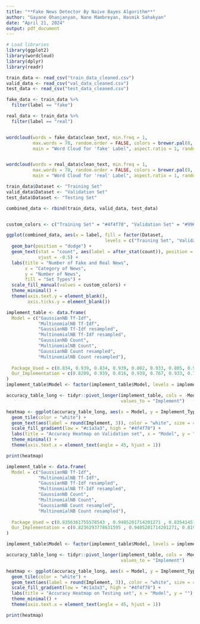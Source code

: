 ```yaml
---
title: "**Fake News Detector By Naive Bayes Algorithm**"
author: "Gayane Ohanjanyan, Nane Mambreyan, Hasmik Sahakyan"
date: "April 21, 2024"
output: pdf_document
---
```



```r
# Load libraries
library(ggplot2)
library(wordcloud)
library(dplyr)
library(readr)
```

```r

train_data <- read_csv("train_data_cleaned.csv")
valid_data <- read_csv("val_data_cleaned.csv")
test_data <- read_csv("test_data_cleaned.csv")

```


```r
fake_data <- train_data %>%
  filter(label == "fake")

real_data <- train_data %>%
  filter(label == "real")


wordcloud(words = fake_data$clean_text, min.freq = 1,
          max.words = 70, random.order = FALSE, colors = brewer.pal(8, "Dark2"),
          main = "Word Cloud for 'fake' Label", aspect.ratio = 1, random.color = TRUE)  


wordcloud(words = real_data$clean_text, min.freq = 1,
          max.words = 70, random.order = FALSE, colors = brewer.pal(8, "Dark2"),
          main = "Word Cloud for 'real' Label", aspect.ratio = 1, random.color = TRUE)
```


```r
train_data$Dataset <- "Training Set"
valid_data$Dataset <- "Validation Set"
test_data$Dataset <- "Testing Set"

combined_data <- rbind(train_data, valid_data, test_data)


custom_colors <- c("Training Set" = "#4f4f78", "Validation Set" = "#996666", "Testing Set" = "#c1a3a3")

ggplot(combined_data, aes(x = label, fill = factor(Dataset, 
                                     levels = c("Training Set", "Validation Set", "Testing Set")))) +
  geom_bar(position = "dodge") +
  geom_text(stat = "count", aes(label = after_stat(count)), position = position_dodge(width = 0.9), 
            vjust = -0.5) +
  labs(title = "Number of Fake and Real News",
       x = "Category of News",
       y = "Number of News", 
       fill = "Set Types") +
  scale_fill_manual(values = custom_colors) +
  theme_minimal() +
  theme(axis.text.y = element_blank(),
        axis.ticks.y = element_blank())
```


```r
implement_table <- data.frame(
  Model = c("GaussianNB Tf-Idf", 
            "MultinomialNB Tf-Idf",
            "GaussianNB Tf-Idf resampled", 
            "MultinomialNB Tf-Idf resampled", 
            "GaussianNB Count", 
            "MultinomialNB Count", 
            "GaussianNB Count resampled", 
            "MultinomialNB Count resampled"),
  
  Package_Used = c(0.834, 0.939, 0.834, 0.939, 0.802, 0.933, 0.805, 0.934),
  Our_Implementation = c(0.8209, 0.939, 0.816, 0.939, 0.767, 0.933, 0.756, 0.934)
)
implement_table$Model <- factor(implement_table$Model, levels = implement_table$Model)

accuracy_table_long <- tidyr::pivot_longer(implement_table, cols = -Model, names_to = "Implement_Type", 
                                           values_to = "Implement")

heatmap <- ggplot(accuracy_table_long, aes(x = Model, y = Implement_Type, fill = Implement)) +
  geom_tile(color = "white") +
  geom_text(aes(label = round(Implement, 3)), color = "white", size = 4) +  # Add text labels with accuracy values
  scale_fill_gradient(low = "#c1a3a3", high = "#4f4f78") +
  labs(title = "Accuracy Heatmap on Validation set", x = "Model", y = "") +
  theme_minimal() +
  theme(axis.text.x = element_text(angle = 45, hjust = 1))

print(heatmap)
```


```r
implement_table <- data.frame(
  Model = c("GaussianNB Tf-Idf", 
            "MultinomialNB Tf-Idf",
            "GaussianNB Tf-Idf resampled", 
            "MultinomialNB Tf-Idf resampled", 
            "GaussianNB Count", 
            "MultinomialNB Count", 
            "GaussianNB Count resampled", 
            "MultinomialNB Count resampled"),
  
  Package_Used = c(0.8356361755578543 , 0.9405201714201271 , 0.8354145116004138, 0.9413329392640757 , 0.8034579577360721 , 0.9335377567607507 , 0.8054529333530368, 0.93468302054086),
  Our_Implementation = c(0.8236293778631595 , 0.9405201714201271, 0.8193808186788828, 0.9413329392640757 , 0.7693955962760455 , 0.9335377567607507 , 0.7588296143047141, 0.93468302054086)
)

implement_table$Model <- factor(implement_table$Model, levels = implement_table$Model)

accuracy_table_long <- tidyr::pivot_longer(implement_table, cols = -Model, names_to = "Implement_Type", 
                                           values_to = "Implement")

heatmap <- ggplot(accuracy_table_long, aes(x = Model, y = Implement_Type, fill = Implement)) +
  geom_tile(color = "white") +
  geom_text(aes(label = round(Implement, 3)), color = "white", size = 4) +  # Add text labels with accuracy values
  scale_fill_gradient(low = "#c1a3a3", high = "#4f4f78") +
  labs(title = "Accuracy Heatmap on Testing set", x = "Model", y = "") +
  theme_minimal() +
  theme(axis.text.x = element_text(angle = 45, hjust = 1))

print(heatmap)
```









